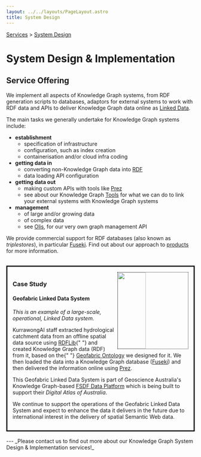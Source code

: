 ```yaml
---
layout: ../../layouts/PageLayout.astro
title: System Design
---
```


[Services](/services) > [System Design](./system-design)

# System Design & Implementation

## Service Offering

We implement all aspects of Knowledge Graph systems, from RDF generation scripts to databases, adaptors for external systems to work with RDF data and APIs to deliver Knowledge Graph data online as [Linked Data](https://www.w3.org/standards/semanticweb/data).

The main tasks we generally undertake for Knowledge Graph systems include:

- **establishment**
  - specification of infrastructure
  - configuration, such as index creation
  - containerisation and/or cloud infra coding
- **getting data in**
  - converting non-Knowledge Graph data into [RDF](https://www.w3.org/RDF/)
  - data loading API configuration
- **getting data out**
  - making custom APIs with tools like [Prez](/products/prez)
  - see about our Knowledge Graph [Tools](/services/tools) for what we can do to link your external systems with Knowledge Graph systems
- **management**
  - of large and/or growing data
  - of complex data
  - see [Olis](/products/olis), for our very own graph management API

We provide commercial support for RDF databases (also known as _triplestores_), in particular [Fuseki](/products/fuseki). Find out about our approach to [products](/products) for more information.

<br/>
<div class="case-study"
     style="border-width:3px; border-style:solid; border-color:#000000; padding: 1em;">
  <a href="https://linked.data.gov.au/dataset/geofabric/hydroid/26968628">
    <img
      src="/catchment.png"
      width="312"
      height="204"
      style="float:right; width:40%; border-width:1px; border-style:dotted; border-color:#000000;"
    />
  </a>
  <h3>Case Study</h3>
  <h4>Geofabric Linked Data System</h4>
  <p>
    <em>
      This is an example of a large-scale, operational, Linked Data system.
    </em>
  </p>
  <p>
    KurrawongAI staff extracted hydrological catchment data from an offline
    spatial data source using <a href="https://github.com/RDFLib/rdflib">RDFLib</a>{" "}
    and created Knowledge Graph data (RDF) from it, based on the{" "}
    <a href="https://linked.data.gov.au/def/geofabric">Geofabric Ontology</a> we
    designed for it. We then loaded the data into a Knowledge Graph database (<a href="/products/fuseki">Fuseki</a>) and then delivered the
    information online using <a href="/products/prez">Prez</a>.
  </p>
  <p>
    This Geofabric Linked Data System is part of Geoscience Australia's Knowledge Graph-based <a href="https://geoscienceaustralia.github.io/fsdf-supermodel/supermodel.html">FSDF Data Platform</a>
 which is being built to support their <em>Digital Atlas of Australia</em>.
  </p>
  <p>
    We continue to support the operations of the Geofabric Linked Data System
    and expect to enhance the data it delivers in the future due to international
    interest in the delivery of spatial Semantic Web data.
  </p>
</div>
<br/>
---
_Please contact us to find out more about our Knowledge Graph System Design & Implementation services!_
